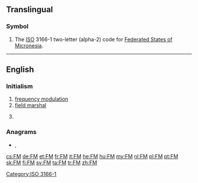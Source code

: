 {{also|fm|Fm|.fm}}
==Translingual==

===Symbol===
{{head|mul|symbol}}
# The [[ISO]] 3166-1 two-letter (alpha-2) code for [[Federated States of Micronesia]].

[[Category:ISO 3166-1]]

----

==English==

===Initialism===
{{rfc-header|Initialism}}
{{head|en|initialism}}

# [[frequency modulation]]
# [[field marshal]]
# {{label|en|construction|insurance}} {{w|Factory Mutual}}

===Anagrams===
* {{l|en|MF}}, {{l|en|M-F}}

[[cs:FM]]
[[de:FM]]
[[et:FM]]
[[fr:FM]]
[[it:FM]]
[[he:FM]]
[[hu:FM]]
[[my:FM]]
[[nl:FM]]
[[pl:FM]]
[[pt:FM]]
[[sk:FM]]
[[fi:FM]]
[[sv:FM]]
[[ta:FM]]
[[tr:FM]]
[[zh:FM]]